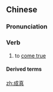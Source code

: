 ==Chinese==
{{zh-forms}}

===Pronunciation===
{{zh-pron
|m=chéngzhēn
|c=sing4 zan1
|h=pfs=sṳ̀n-chṳ̂n
|cat=v
}}

===Verb===
{{zh-verb}}

# to [[come true]]

====Derived terms====
{{zh-der|弄假成真|夢想成真|美夢成真}}

[[zh:成真]]